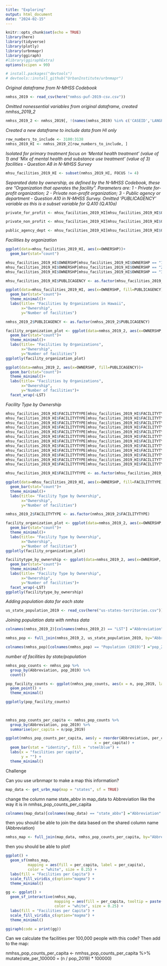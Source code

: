 ```yaml
---
title: "Exploring"
output: html_document
date: "2024-02-15"
---
```


```r
knitr::opts_chunk$set(echo = TRUE)
library(here)
library(tidyverse)
library(plotly)
library(urbnmapr)
library(ggiraph)
#library(ggiraphExtra)
options(scipen = 99)
```

```r
# install.packages("devtools")
# devtools::install_github("UrbanInstitute/urbnmapr")
```


*Original dataframe from N-MHSS Codebook*
```r
nmhss_2019 <- read_csv(here("nmhss-puf-2019-csv.csv"))
```


*Omitted nonessential variables from original dataframe, created nmhss_2019_2*
```r
nmhss_2019_2 <- nmhss_2019[, !(names(nmhss_2019) %in% c('CASEID','LANGPROV','LANG16','LANG_B','LANG1','LANG2','LANG3','LANG21','LANG4','LANG5','LANG6','LANG7','LANG8','LANG24','LANG9','LANG10','LANG22','LANG25','LANG26','LANG11','LANG19','LANG23','LANG12','LANG13','LANG14','LANG15','LANG20','LANG17','LANG18','SMOKINGPOLICY'))]

```


*Created a new dataframe to include data from HI only*
```r
row_numbers_to_include <- 3100:3138
nmhss_2019_HI <- nmhss_2019_2[row_numbers_to_include, ]

```


*Isolated for primary treatment focus on 'Mental health treatment' (value of 1) and 'Mix of mental health and substance use treatment' (value of 3) facilities - Question A8 in N-MHSS Survey*
```r
mhsu_facilities_2019_HI <- subset(nmhss_2019_HI, FOCUS != 4) 

```





*Separated data by ownership, as defined by the N-MHSS Codebook, these are "Organization that operates the facility". Parameters are: 1 - Private for-profit organization; 2 - Private non-profit organization; 3 - Public agency or department - Question A10 in N-MHSS Survey. Omitted 'PUBLICAGENCY' variable as this is a subset variable for Q.A10 (Q.A10a)*
```r
private_for_profit <- mhsu_facilities_2019_HI[mhsu_facilities_2019_HI$OWNERSHP == 1,!(names(mhsu_facilities_2019_HI) %in% c('PUBLICAGENCY', 'FOCUS','OWNERSHP')) ]

```

```r
private_non_profit <- mhsu_facilities_2019_HI[mhsu_facilities_2019_HI$OWNERSHP == 2,!(names(mhsu_facilities_2019_HI) %in% c('PUBLICAGENCY','FOCUS','OWNERSHP')) ]

```

```r
public_agency_dept <- mhsu_facilities_2019_HI[mhsu_facilities_2019_HI$OWNERSHP == 3,!(names(mhsu_facilities_2019_HI) %in% c('FOCUS','OWNERSHP','PUBLICAGENCY')) ]

```


*Facilities by organization* 
```r
ggplot(data=mhsu_facilities_2019_HI, aes(x=OWNERSHP))+
  geom_bar(stat="count")
```
```r
mhsu_facilities_2019_HI$OWNERSHP[mhsu_facilities_2019_HI$OWNERSHP == "1"] <- "Private, for profit organization"
mhsu_facilities_2019_HI$OWNERSHP[mhsu_facilities_2019_HI$OWNERSHP == "2"] <- "Private, non profit organization"
mhsu_facilities_2019_HI$OWNERSHP[mhsu_facilities_2019_HI$OWNERSHP == "3"] <- "Public agency organization"
```



```r
mhsu_facilities_2019_HI$PUBLICAGENCY <- as.factor(mhsu_facilities_2019_HI$PUBLICAGENCY)
```




```r
ggplot(data=mhsu_facilities_2019_HI, aes(x=OWNERSHP, fill=PUBLICAGENCY))+
  geom_bar(stat="count")+
  theme_minimal()+
  labs(title= "Facilities by Organizations in Hawaii",
       x="Ownership",
       y="Number of facilities")
```
```r
nmhss_2019_2$PUBLICAGENCY <- as.factor(nmhss_2019_2$PUBLICAGENCY)
```


```r
facility_organization_plot <- ggplot(data=nmhss_2019_2, aes(x=OWNERSHP, fill=PUBLICAGENCY))+
  geom_bar(stat="count")+
  theme_minimal()+
  labs(title= "Facilities by Organizations",
       x="Ownership",
       y="Number of facilities")
ggplotly(facility_organization_plot)
```


```r
ggplot(data=nmhss_2019_2, aes(x=OWNERSHP, fill=PUBLICAGENCY))+
  geom_bar(stat="count")+
  theme_minimal()+
  labs(title= "Facilities by Organizations",
       x="Ownership",
       y="Number of facilities")+
  facet_wrap(~LST)
```



*Facility Type by Ownership*

```r
mhsu_facilities_2019_HI$FACILITYTYPE[mhsu_facilities_2019_HI$FACILITYTYPE == "1"] <- "Psychiatric hospital"
mhsu_facilities_2019_HI$FACILITYTYPE[mhsu_facilities_2019_HI$FACILITYTYPE == "2"] <- "Separate inpatient psychiatric unit of a general hospital"
mhsu_facilities_2019_HI$FACILITYTYPE[mhsu_facilities_2019_HI$FACILITYTYPE == "3"] <- "Residential treatment center for children"
mhsu_facilities_2019_HI$FACILITYTYPE[mhsu_facilities_2019_HI$FACILITYTYPE == "4"] <- "Residential treatment center for adults"
mhsu_facilities_2019_HI$FACILITYTYPE[mhsu_facilities_2019_HI$FACILITYTYPE == "5"] <- "Other type of residential treatment facility"
mhsu_facilities_2019_HI$FACILITYTYPE[mhsu_facilities_2019_HI$FACILITYTYPE == "6"] <- "Veterans Administration Medical Center"
mhsu_facilities_2019_HI$FACILITYTYPE[mhsu_facilities_2019_HI$FACILITYTYPE == "7"] <- "Community Mental Health Center"
mhsu_facilities_2019_HI$FACILITYTYPE[mhsu_facilities_2019_HI$FACILITYTYPE == "8"] <- "Certified Community Behavioral Health Clinic"
mhsu_facilities_2019_HI$FACILITYTYPE[mhsu_facilities_2019_HI$FACILITYTYPE == "9"] <- "Partial hospitalization/day treatment facility"
mhsu_facilities_2019_HI$FACILITYTYPE[mhsu_facilities_2019_HI$FACILITYTYPE == "10"] <- "Outpatient mental health facility"
mhsu_facilities_2019_HI$FACILITYTYPE[mhsu_facilities_2019_HI$FACILITYTYPE == "11"] <- "Multi-setting mental health facility"
mhsu_facilities_2019_HI$FACILITYTYPE[mhsu_facilities_2019_HI$FACILITYTYPE == "12"] <- "Other"
```

```r
mhsu_facilities_2019_HI$FACILITYTYPE <- as.factor(mhsu_facilities_2019_HI$FACILITYTYPE)
```

```r
ggplot(data=mhsu_facilities_2019_HI, aes(x=OWNERSHP, fill=FACILITYTYPE))+
  geom_bar(stat="count")+
  theme_minimal()+
  labs(title= "Facility Type by Ownership",
       x="Ownership",
       y="Number of facilities")
```


```r
nmhss_2019_2$FACILITYTYPE <- as.factor(nmhss_2019_2$FACILITYTYPE)
```

```r
facility_organization_plot <- ggplot(data=nmhss_2019_2, aes(x=OWNERSHP, fill=FACILITYTYPE))+
  geom_bar(stat="count")+
  theme_minimal()+
  labs(title= "Facility Type by Ownership",
       x="Ownership",
       y="Number of facilities")
ggplotly(facility_organization_plot)
```


```r
facilitytype_by_ownership <- ggplot(data=nmhss_2019_2, aes(x=OWNERSHP, fill=FACILITYTYPE))+
  geom_bar(stat="count")+
  theme_minimal()+
  labs(title= "Facility Type by Ownership",
       x="Ownership",
       y="Number of facilities")+
  facet_wrap(~LST)
ggplotly(facilitytype_by_ownership)
```

*Adding population data for each state*


```r
us_state_population_2019 <- read_csv(here("us-states-territories.csv"))

```
*Joining population data with nmhss data*


```r
colnames(nmhss_2019_2)[colnames(nmhss_2019_2) == "LST"] ="Abbreviation"
```

```r
nmhss_pop <- full_join(nmhss_2019_2, us_state_population_2019, by="Abbreviation")
```

```r
colnames(nmhss_pop)[colnames(nmhss_pop) == "Population (2019)"] ="pop_2019"
```



*number of facilities by state/population*




```r
nmhss_pop_counts <- nmhss_pop %>% 
  group_by(Abbreviation, pop_2019) %>% 
  count()
```



```r
pop_facility_counts <- ggplot(nmhss_pop_counts, aes(x = n, pop_2019, label = Abbreviation)) +
  geom_point() +
  theme_minimal()

ggplotly(pop_facility_counts)
  
  
```

```r
nmhss_pop_counts_per_capita <- nmhss_pop_counts %>% 
  group_by(Abbreviation, pop_2019) %>% 
  summarise(per_capita = n/pop_2019)
```



```r
ggplot(nmhss_pop_counts_per_capita, aes(y = reorder(Abbreviation, per_capita),
                                        x = per_capita)) +
  geom_bar(stat = "identity", fill = "steelblue") +
  labs(x = "facilities per capita",
       y = "") +
  theme_minimal()
```



Challenge 



Can you use urbnmapr to make a map this information?


```r
map_data <- get_urbn_map(map = "states", sf = TRUE)
```

change the column name state_abbv in map_data to Abbreviation like the way it is in nmhss_pop_counts_per_capita

```r
colnames(map_data)[colnames(map_data) == "state_abbv"] ="Abbreviation"
```


then you should be able to join the data based on the shared column name (Abbreviation)

```r
nmhss_map <- full_join(map_data, nmhss_pop_counts_per_capita, by="Abbreviation")
```


then you should be able to plot!

```r

ggplot() +
  geom_sf(nmhss_map,
          mapping = aes(fill = per_capita, label = per_capita),
          color = "white", size = 0.25) +
  labs(fill = "Facilities per Capita") + 
  scale_fill_viridis_c(option="magma") + 
  theme_minimal()
```


```r
gg <- ggplot() +
  geom_sf_interactive(nmhss_map,
                      mapping = aes(fill = per_capita, tooltip = paste("State:", state_name, "<br>Per Capita:", per_capita)),
                      color = "white", size = 0.25) +
  labs(fill = "Facilities per Capita") + 
  scale_fill_viridis_c(option="magma") + 
  theme_minimal()

ggiraph(code = print(gg))
```


Can we calculate the facilities per 100,000 people with this code? Then add to the map:


nmhss_pop_counts_per_capita <- nmhss_pop_counts_per_capita %>%
  mutate(rate_per_100000 = (n / pop_2019) * 100000)
  
  


